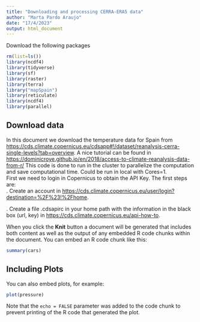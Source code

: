 ```yaml
---
title: "Downloading and processing CERRA-ERA5 data"
author: "Marta Pardo Araujo"
date: "17/4/2023"
output: html_document
---
```


Download the following packages

```r
rm(list=ls())
library(ncdf4)
library(tidyverse)
library(sf) 
library(raster)
library(terra)
library("mapSpain")
library(reticulate)
library(ncdf4)
library(parallel)
```

## Download data

In this document we download the temperature data for Spain from <https://cds.climate.copernicus.eu/cdsapp#!/dataset/reanalysis-cerra-single-levels?tab=overview>.
A nice tutorial can be found in <https://dominicroye.github.io/en/2018/access-to-climate-reanalysis-data-from-r/>
This code is done to run in the cluster to parallelize the computation and save computational time. Could be run in local with Cores=1.\
First we need to login in Copernicus to obtain the API Key.
The first steps are:\
 . Create an account in <https://cds.climate.copernicus.eu/user/login?destination=%2F%23!%2Fhome>. \
 
 . Create a file .cdsapirc in your home path with the information in the black box (url, key) in <https://cds.climate.copernicus.eu/api-how-to>.


When you click the **Knit** button a document will be generated that includes both content as well as the output of any embedded R code chunks within the document. You can embed an R code chunk like this:

```r
summary(cars)
```

## Including Plots

You can also embed plots, for example:

```r
plot(pressure)
```

Note that the `echo = FALSE` parameter was added to the code chunk to prevent printing of the R code that generated the plot.
